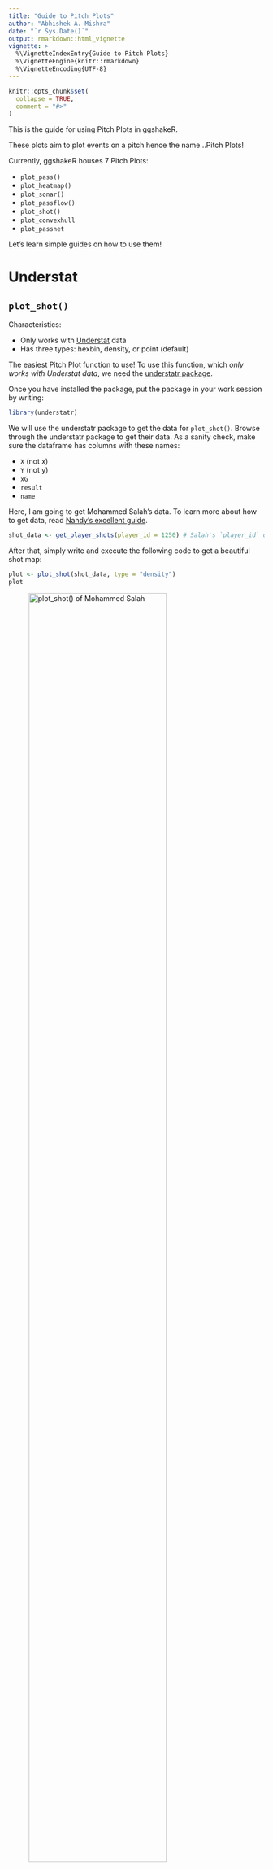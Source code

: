 ```yaml
---
title: "Guide to Pitch Plots"
author: "Abhishek A. Mishra"
date: "`r Sys.Date()`"
output: rmarkdown::html_vignette
vignette: >
  %\VignetteIndexEntry{Guide to Pitch Plots}
  %\VignetteEngine{knitr::rmarkdown}
  %\VignetteEncoding{UTF-8}
---
```


```r
knitr::opts_chunk$set(
  collapse = TRUE,
  comment = "#>"
)
```

This is the guide for using Pitch Plots in ggshakeR.

These plots aim to plot events on a pitch hence the name...Pitch Plots! 

Currently, ggshakeR houses 7 Pitch Plots:

* `plot_pass()`
* `plot_heatmap()`
* `plot_sonar()`
* `plot_passflow()`
* `plot_shot()`
* `plot_convexhull`
* `plot_passnet`

Let's learn simple guides on how to use them!

# Understat

## `plot_shot()`

Characteristics:

* Only works with [Understat](https://understat.com/) data
* Has three types: hexbin, density, or point (default)

The easiest Pitch Plot function to use! To use this function, which *only works with Understat data*, we need the [understatr package](https://github.com/ewenme/understatr).

Once you have installed the package, put the package in your work session by writing:

```r
library(understatr)
```

We will use the understatr package to get the data for `plot_shot()`. Browse through the understatr package to get their data. As a sanity check, make sure the dataframe has columns with these names:

* `X` (not x)
* `Y` (not y)
* `xG`
* `result`
* `name`

Here, I am going to get Mohammed Salah's data. To learn more about how to get data, read [Nandy's excellent guide](https://sagnikdas1.medium.com/tabguide-1-making-shot-maps-1c030f08393e).

```r
shot_data <- get_player_shots(player_id = 1250) # Salah's `player_id` on understat is `1250`
```

After that, simply write and execute the following code to get a beautiful shot map:

```r
plot <- plot_shot(shot_data, type = "density")
plot
```

![plot_shot() of Mohammed Salah](../man/figures/plot_shot.png){width=80%}

An additional feature is provided through a couple of other arguments within the function in the form of **highlight_goals** and **avg_loc**. Use them by toggling between *TRUE* and *FALSE*.

```r

plot <- plot_shot(shot_data, highlight_goals = TRUE, avg_loc = FALSE)
plot
```

Note that, you can write hexbin, density, and point to get three different types of shot maps. However, the **highlight_goals** parameter only works for point shot maps. Try it out!

# Opta & StatsBomb

## `plot_sonar()`, `plot_heatmap()`, & `plot_passflow()`

These three functions are quite similar in what they require.

* `plot_sonar()` gives you a pass sonar
* `plot_heatmap()` gives you a heat map on the pitch
* `plot_passflow()` gives you a pass flow map on the pitch

Here are some key things to know:

* `plot_sonar()` and `plot_passflow()` expect passing data
* All three functions require the data to have at minimum four columns named: __x, y, finalX, finalY__
* All three functions work on either Opta or Statsbomb data
* All three functions need a minimum of 4 columns named:
  + `x` (indicates starting x location)
  + `y` (indicates starting y location)
  + `finalX` (indicates ending x location for passes)
  + `finalY` (indicates ending y location for passes)
  
Let's first get some data! You can either import you data or use [Statsbomb's open free dataset](https://github.com/statsbomb/open-data)

In this example, I'll be using Statsbomb's Messi Data for LaLiga 2014/15:

```r
library(StatsBombR)

Comp <- FreeCompetitions() %>%
  filter(competition_id == 11 & season_name == "2014/2015")
Matches <- FreeMatches(Comp)
StatsBombData <- StatsBombFreeEvents(MatchesDF = Matches, Parallel = TRUE)
plotting_data  <- allclean(StatsBombData)
```

Before plotting, I am going to rename my columns:

```r
plotting_data <- plotting_data %>%
  rename("x" = "location.x",
         "y" = "location.y",
         "finalX" = "pass.end_location.x",
         "finalY" = "pass.end_location.y")
```

Sweet, let's plot!

### `plot_heatmap()`

For the heat map, we simply select our columns and plot! **Type** options include *bin*, *hex*, *density* and *jdp*. Note that we don't specify __data_type__ since the default is set to "statsbomb", so we can simply write this:

```r
heat_data  <- plotting_data %>%
  select(x, y, finalX, finalY)

heatplot <- plot_heatmap(heat_data, type = "bin")
heatplot
```

![plot_heatmap() of all of LaLiga's events in 2014/15](../man/figures/plot_heatmap.png){width=80%}

### `plot_sonar()`

For the pass sonar, we're going to a bit more data cleaning. I don't want everybody's passing sonar - that's redundant! 

For our purposes, I want Jordi Alba's passing sonar. First, let me get all passes from Jordi Alba:

```r
plotting_data_alba  <- plotting_data %>%
  filter(type.name == "Pass" & team.name == "Barcelona" & player.name == "Jordi Alba Ramos")
```

Now I can construct a pass sonar! Default dataType is set to Statsbomb, so here we can simply write:

```r
sonarPlot <- plot_sonar(plotting_data_alba)
sonarPlot
```

![plot_sonar() of all of Jordi Alba's passes from 2014/15](../man/figures/plot_sonar.png){width=80%}

### `plot_passflow()`

Since we already have Jordi Alba's passes, we can just construct the pass flow like this:

```r
passflowPlot <- plot_passflow(plotting_data_alba)
passflowPlot
```

![plot_passflow() of all of Jordi Alba's passes from 2014/15](../man/figures/plot_passflow.png){width=80%}

## `plot_convexhull()`

This function allows the user to use event data to plot the convex hulls of multiple or a single player. It works on both Opta and StatsBomb data and requires the following columns:

 + `x`
 + `y`
 + `finalX`
 + `finalY`
 + `playerId` (Player Name's)
 
Let us plot using the dataset we already have. 

```r

unique(plotting_data$match_id) # Find all match ID's from the dataset

convexPlot <- plotting_data %>%
  filter(match_id == 266631) %>%
  plot_convexhull()

```

Note that we do not need to pass any parameters to the function here as the dataset has already been specified and the default **data_type** is set to *statsbomb*. If using Opta data, set the **data_type** as such. Manipulate the dataset as per your needs and use-case. You can also plot a simgle player convex hull by filtering for the specific name in the pipe before applying the function. 

